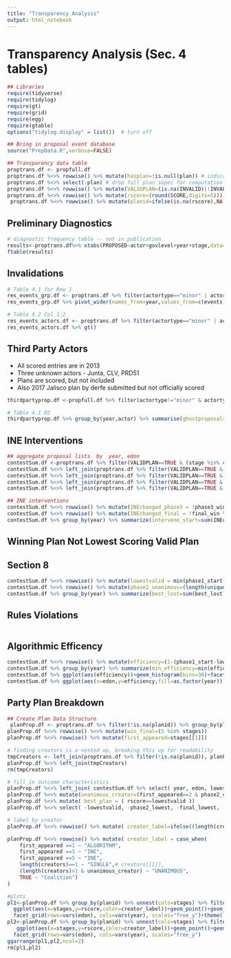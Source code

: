 ```yaml
---
title: "Transparency Analysis"
output: html_notebook
---
```


# Transparency Analysis (Sec. 4 tables)
```r
## Libraries
require(tidyverse)
require(tidylog)
require(gt)
require(grid)
require(egg)
require(gtable)
options("tidylog.display" = list())  # turn off
```
```r
## Bring in proposal event database
source("PrepData.R",verbose=FALSE)

```
```r
## Transparency data table
proptrans.df <- propfull.df
proptrans.df %<>% rowwise() %>% mutate(hasplan=!is.null(plan)) # indicator for presence of plan spec in data
proptrans.df %<>% select(-plan) # drop full plan sopec for computation efficiency since its big, and we don't use it further
proptrans.df %<>% rowwise() %>% mutate(VALIDPLAN=(is.na(INVALID)|!INVALID))
proptrans.df %<>% rowwise() %>% mutate(rscore=(round(SCORE,digits=5))) # prevent plans not matching across stages because of rounding error
 proptrans.df %<>% rowwise() %>% mutate(planid=ifelse(is.na(rscore),NA,paste(rscore,edon,year,sep="-"))) # for network analysis

```

## Preliminary Diagnostics
```r
# diagnostic frequency table -- not in publication
results<-proptrans.df%>% xtabs(PROPOSED~actor+govlevel+year+stage,data=.)
ftable(results)
```
## Invalidations 
```r
# Table 4.1 for Row 1
res_events_grp.df <- proptrans.df %>% filter(actortype=="minor" | actortype=="major") %>% group_by(year) %>% summarise(events=sum(!VALIDPLAN),denominator=sum(PROPOSED,na.rm=TRUE),type="plan invalidations",category="compliance") 
res_events_grp.df %>% pivot_wider(names_from=year,values_from=c(events,denominator))  %>% group_by(category) %>% gt()  %>% tab_header(title = "Compliance Events Summary" ) 

# Table 4.2 Col 1:2
res_events_actors.df <- proptrans.df %>% filter(actortype=="minor" | actortype=="major") %>% group_by(year,actor) %>% summarise(events=sum(!VALIDPLAN),denominator=sum(PROPOSED,na.rm=TRUE),category="compliance")
res_events_actors.df %>% gt()

```
## Third Party Actors
*  All scored entries are in 2013
*  Three unknown actors - Junta, CLV, PRD51
*  Plans are scored, but not included
*  Also 2017 Jalisco plan by derfe submitted but not officially scored
```r
thirdpartyprop.df <-propfull.df %>% filter(actortype!="minor" & actortype!="major") %>% filter(stage==2 | stage==4) %>% filter(PROPOSED==TRUE)

# Table 4.1 R2
thirdpartyprop.df %>% group_by(year,actor) %>% summarise(ghostproposals=sum(PROPOSED,na.rm=TRUE))

```
## INE Interventions
```r
## aggregate proposal lists  by  year, edon
contestSum.df <-proptrans.df %>% filter(VALIDPLAN==TRUE & (stage %in% c(2))) %>% group_by(year,edon) %>% summarize(phase2_plans=list(na.omit(rscore)))
contestSum.df %<>% left_join(proptrans.df %>% filter(VALIDPLAN==TRUE & (stage %in% c(4))) %>% group_by(year,edon) %>% summarize(phase4_plans=list(na.omit(rscore))))
contestSum.df %<>% left_join(proptrans.df %>% filter(VALIDPLAN==TRUE & stage==3 & actor=="INE") %>% group_by(year,edon) %>% transmute(phase3_win=rscore))
contestSum.df %<>% left_join(proptrans.df %>% filter(VALIDPLAN==TRUE & stage==1 & actor=="Algorithm") %>% group_by(year,edon) %>% transmute(phase1_start=rscore))
contestSum.df %<>% left_join(proptrans.df %>% filter(VALIDPLAN==TRUE & stage==5 & actor=="INE") %>% group_by(year,edon) %>% transmute(final_win=rscore))
```
```r
## INE interventions
contestSum.df %<>% rowwise() %>% mutate(INEchanged_phase3 = !phase3_win %in% c(phase2_plans,phase1_start))
contestSum.df %<>% rowwise() %>% mutate(INEchanged_final = !final_win %in% c(phase4_plans,phase3_win))
contestSum.df %>% group_by(year) %>% summarize(intervene_start=sum(INEchanged_phase3),intervene_final=sum(INEchanged_final))
```


## Winning Plan Not Lowest Scoring Valid Plan
## Section 8 

```r
contestSum.df %<>% rowwise() %>% mutate(lowestvalid = min(phase1_start,phase2_plans,phase3_win,phase4_plans),phase2_lowest = min(phase1_start,phase2_plans),final_lowest=min(phase1_start,phase2_plans,phase3_win),best_lost=final_win!=lowestvalid)
contestSum.df %<>% rowwise() %>% mutate(phase2_unanimous=(length(unique(phase2_plans))==1), final_unanimous=length(unique(phase4_plans))==1,section_eight=(final_unanimous&best_lost))
contestSum.df %>% group_by(year) %>% summarize(best_lost=sum(best_lost),section_eight=sum(section_eight))
```
## Rules Violations
```r


```
## Algorithmic Efficency 
```r
contestSum.df %<>% rowwise() %>% mutate(efficiency=(1-(phase1_start-lowestvalid)/lowestvalid)*100)
contestSum.df %>% group_by(year) %>% summarize(min_efficiency=min(efficiency),median_efficiency=median(efficiency), mean_efficiency=mean(efficiency))
contestSum.df %>% ggplot(aes(efficiency))+geom_histogram(bins=30)+facet_grid(rows=vars(year))
contestSum.df %>% ggplot(aes(x=edon,y=efficiency,fill=as.factor(year)))+geom_col(position="dodge", width=.5)
```
## Party Plan Breakdown
```r
## Create Plan Data Structure
 planProp.df <- proptrans.df %>% filter(!is.na(planid)) %>% group_by(planid) %>% summarize(stages=list(sort(unique(stage))),rscore=unique(rscore),edon=unique(edon),year=unique(year),VALIDPLAN=unique(VALIDPLAN))
planProp.df %<>% rowwise() %<>% mutate(win_final=(5 %in% stages))
planProp.df %<>% rowwise() %>% mutate(first_appeared=stages[[1]])

# finding creators is a nested op, breaking this up for readability
tmpCreators <- left_join(proptrans.df %>% filter(!is.na(planid)), planProp.df %>% select(planid,first_appeared)) %>% filter(stage==first_appeared) %>% group_by(planid) %>% summarize(creators=list(unique(actor)))  
planProp.df %<>% left_join(tmpCreators)
rm(tmpCreators)

# fill in outcome characteristics
planProp.df %<>% left_join( contestSum.df %>% select( year, edon, lowestvalid, phase2_lowest, final_lowest, phase2_unanimous, final_unanimous ))
planProp.df %<>% mutate(unanimous_creator=(first_appeared==2 & phase2_unanimous) | (first_appeared==4 & final_unanimous) )
planProp.df %<>% mutate( best_plan = ( rscore==lowestvalid ))
planProp.df %<>% select( -lowestvalid, -phase2_lowest, -final_lowest, -phase2_unanimous, -final_unanimous )

# label by creator
planProp.df %<>% rowwise() %>% mutate( creator_label=ifelse((length(creators)>1 & unanimous_creator), "unanimous", paste(creators,sep="-",collapse="-")))

planProp.df %<>% rowwise() %>% mutate( creator_label = case_when(
    first_appeared ==1 ~ "ALGORITHM",
    first_appeared ==3 ~ "INE",
    first_appeared ==5 ~ "INE",
    length(creators)==1 ~ "SINGLE",# creators[[1]],
    (length(creators)>1 & unanimous_creator) ~ "UNANIMOUS",
    TRUE ~ "Coalition")
)
```
```r
#plots
pl1<-planProp.df %>% group_by(planid) %>% unnest(cols=stages) %>% filter(year==2013) %>% 
  ggplot(aes(x=stages,y=rscore,color=creator_label))+geom_point()+geom_line()+
  facet_grid(rows=vars(edon), cols=vars(year), scales="free_y")+theme(legend.position = "none")
pl2<-planProp.df %>% group_by(planid) %>% unnest(cols=stages) %>% filter(year==2017) %>% 
   ggplot(aes(x=stages,y=rscore,color=creator_label))+geom_point()+geom_line()+
  facet_grid(rows=vars(edon), cols=vars(year), scales="free_y")
ggarrange(pl1,pl2,ncol=2)
rm(pl1,pl2) 

```



